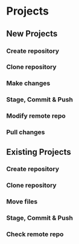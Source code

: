# Projects {#projects}

## New Projects

### Create repository

### Clone repository

### Make changes

### Stage, Commit & Push

### Modify remote repo

### Pull changes

## Existing Projects

### Create repository

### Clone repository

### Move files

### Stage, Commit & Push

### Check remote repo
